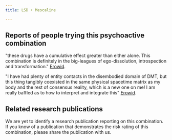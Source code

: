 ---
title: LSD + Mescaline

---

## Reports of people trying this psychoactive combination

"these drugs have a cumulative effect greater than either alone. This combination is definitely in the big-leagues of ego-dissolution, introspection and transformation." [Erowid](https://erowid.org/experiences/exp.php?ID=88999).

"I have had plenty of entity contacts in the disembodied domain of DMT, but this thing tangibly coexisted in the same physical spacetime matrix as my body and the rest of consensus reality, which is a new one on me! I am really baffled as to how to interpret and integrate this" [Erowid](https://erowid.org/experiences/exp.php?ID=2013).

## Related research publications

We are yet to identify a research publication reporting on this combination. If you know of a publication that demonstrates the risk rating of this combination, please share the publication with us.



